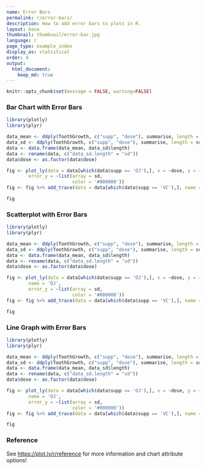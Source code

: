 ```yaml
---
name: Error Bars
permalink: r/error-bars/
description: How to add error bars to plots in R.
layout: base
thumbnail: thumbnail/error-bar.jpg
language: r
page_type: example_index
display_as: statistical
order: 4
output:
  html_document:
    keep_md: true
---
```


```r
knitr::opts_chunk$set(message = FALSE, warning=FALSE)
```
### Bar Chart with Error Bars

```r
library(plotly)
library(plyr)

data_mean <- ddply(ToothGrowth, c("supp", "dose"), summarise, length = mean(len))
data_sd <- ddply(ToothGrowth, c("supp", "dose"), summarise, length = sd(len))
data <- data.frame(data_mean, data_sd$length)
data <- rename(data, c("data_sd.length" = "sd"))
data$dose <- as.factor(data$dose)

fig <- plot_ly(data = data[which(data$supp == 'OJ'),], x = ~dose, y = ~length, type = 'bar', name = 'OJ',
        error_y = ~list(array = sd,
                        color = '#000000'))
fig <- fig %>% add_trace(data = data[which(data$supp == 'VC'),], name = 'VC')

fig
```

### Scatterplot with Error Bars

```r
library(plotly)
library(plyr)

data_mean <- ddply(ToothGrowth, c("supp", "dose"), summarise, length = mean(len))
data_sd <- ddply(ToothGrowth, c("supp", "dose"), summarise, length = sd(len))
data <- data.frame(data_mean, data_sd$length)
data <- rename(data, c("data_sd.length" = "sd"))
data$dose <- as.factor(data$dose)

fig <- plot_ly(data = data[which(data$supp == 'OJ'),], x = ~dose, y = ~length, type = 'scatter', mode = 'markers',
        name = 'OJ',
        error_y = ~list(array = sd,
                        color = '#000000'))
fig <- fig %>% add_trace(data = data[which(data$supp == 'VC'),], name = 'VC')

fig
```

### Line Graph with Error Bars

```r
library(plotly)
library(plyr)

data_mean <- ddply(ToothGrowth, c("supp", "dose"), summarise, length = mean(len))
data_sd <- ddply(ToothGrowth, c("supp", "dose"), summarise, length = sd(len))
data <- data.frame(data_mean, data_sd$length)
data <- rename(data, c("data_sd.length" = "sd"))
data$dose <- as.factor(data$dose)

fig <- plot_ly(data = data[which(data$supp == 'OJ'),], x = ~dose, y = ~length, type = 'scatter', mode = 'lines+markers',
        name = 'OJ',
        error_y = ~list(array = sd,
                        color = '#000000'))
fig <- fig %>% add_trace(data = data[which(data$supp == 'VC'),], name = 'VC')

fig
```

### Reference

See [https://plot.ly/r/reference](https://plot.ly/r/reference) for more information and chart attribute options!
